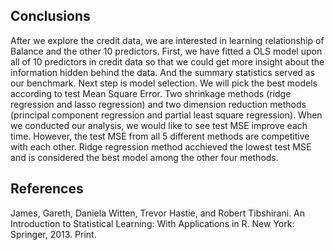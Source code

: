 
## Conclusions
After we explore the credit data, we are interested in learning relationship of Balance and the other 10 predictors. First, we have fitted a OLS model upon all of 10 predictors in credit data so that we could get more insight about the information hidden behind the data. And the summary statistics served as our benchmark. Next step is model selection. We will pick the best models according to test Mean Square Error. Two shrinkage methods (ridge regression and lasso regression) and two dimension reduction methods (principal component regression and partial least square regression). When we conducted our analysis, we would like to see test MSE improve each time. However, the test MSE from all 5 different methods are competitive with each other. Ridge regression method acchieved the lowest test MSE and is considered the best model among the other four methods.

\vspace{20mm}

## References
James, Gareth, Daniela Witten, Trevor Hastie, and Robert Tibshirani. An Introduction to Statistical Learning: With Applications in R. New York: Springer, 2013. Print.